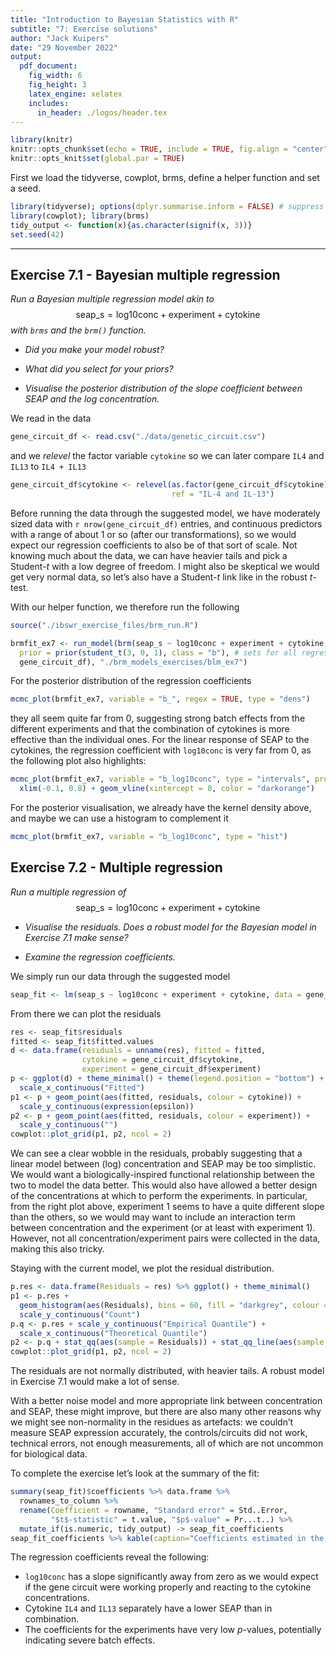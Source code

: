 ```yaml
---
title: "Introduction to Bayesian Statistics with R"
subtitle: "7: Exercise solutions"
author: "Jack Kuipers"
date: "29 November 2022"
output:
  pdf_document:
    fig_width: 6
    fig_height: 3
    latex_engine: xelatex
    includes:
      in_header: ./logos/header.tex
---
```


```r
library(knitr)
knitr::opts_chunk$set(echo = TRUE, include = TRUE, fig.align = "center")
knitr::opts_knit$set(global.par = TRUE)
```

First we load the tidyverse, cowplot, brms, define a helper function and set a seed.

```r
library(tidyverse); options(dplyr.summarise.inform = FALSE) # suppress summarise warnings
library(cowplot); library(brms)
tidy_output <- function(x){as.character(signif(x, 3))}
set.seed(42)
```


---

## Exercise 7.1 - Bayesian multiple regression

*Run a Bayesian multiple regression model akin to*
$$
\text{seap\_s} = \text{log10conc} + \text{experiment} + \text{cytokine}
$$
*with `brms` and the `brm()` function.*

* *Did you make your model robust?*

* *What did you select for your priors?*

* *Visualise the posterior distribution of the slope coefficient between SEAP and the log concentration.*

We read in the data

```r
gene_circuit_df <- read.csv("./data/genetic_circuit.csv")
```

and we *relevel* the factor variable `cytokine` so we can later compare `IL4` and `IL13` to `IL4 + IL13`

```r
gene_circuit_df$cytokine <- relevel(as.factor(gene_circuit_df$cytokine), 
                                    ref = "IL-4 and IL-13")
```

Before running the data through the suggested model, we have moderately sized data with `r nrow(gene_circuit_df)` entries, and continuous predictors with a range of about 1 or so (after our transformations), so we would expect our regression coefficients to also be of that sort of scale. Not knowing much about the data, we can have heavier tails and pick a Student-$t$ with a low degree of freedom. I might also be skeptical we would get very normal data, so let's also have a Student-$t$ link like in the robust $t$-test.

With our helper function, we therefore run the following

```r
source("./ibswr_exercise_files/brm_run.R")
```

```r
brmfit_ex7 <- run_model(brm(seap_s ~ log10conc + experiment + cytokine, family = student, 
  prior = prior(student_t(3, 0, 1), class = "b"), # sets for all regression coefficients
  gene_circuit_df), "./brm_models_exercises/blm_ex7")
```

For the posterior distribution of the regression coefficients

```r
mcmc_plot(brmfit_ex7, variable = "b_", regex = TRUE, type = "dens")
```

they all seem quite far from 0, suggesting strong batch effects from the different experiments and that the combination of cytokines is more effective than the individual ones. For the linear response of SEAP to the cytokines, the regression coefficient with `log10conc` is very far from 0, as the following plot also highlights:

```r
mcmc_plot(brmfit_ex7, variable = "b_log10conc", type = "intervals", prob_outer = 0.95) + 
  xlim(-0.1, 0.8) + geom_vline(xintercept = 0, color = "darkorange")
```

For the posterior visualisation, we already have the kernel density above, and maybe we can use a histogram to complement it

```r
mcmc_plot(brmfit_ex7, variable = "b_log10conc", type = "hist")
```

## Exercise 7.2 - Multiple regression

*Run a multiple regression of*
$$
\text{seap\_s} = \text{log10conc} + \text{experiment} + \text{cytokine}
$$

* *Visualise the residuals. Does a robust model for the Bayesian model in Exercise 7.1 make sense?*

* *Examine the regression coefficients.*

We simply run our data through the suggested model

```r
seap_fit <- lm(seap_s ~ log10conc + experiment + cytokine, data = gene_circuit_df)
```

From there we can plot the residuals

```r
res <- seap_fit$residuals
fitted <- seap_fit$fitted.values
d <- data.frame(residuals = unname(res), fitted = fitted,
                cytokine = gene_circuit_df$cytokine,
                experiment = gene_circuit_df$experiment)
p <- ggplot(d) + theme_minimal() + theme(legend.position = "bottom") +
  scale_x_continuous("Fitted")
p1 <- p + geom_point(aes(fitted, residuals, colour = cytokine)) + 
  scale_y_continuous(expression(epsilon))
p2 <- p + geom_point(aes(fitted, residuals, colour = experiment)) +
  scale_y_continuous("")
cowplot::plot_grid(p1, p2, ncol = 2)
```

We can see a clear wobble in the residuals, probably suggesting that a linear model between (log) concentration and SEAP may be too simplistic. We would want a biologically-inspired functional relationship between the two to model the data better.  This would also have allowed a better design of the concentrations at which to perform the experiments. In particular, from the right plot above, experiment 1 seems to have a quite different slope than the others, so we would may want to include an interaction term between concentration and the experiment (or at least with experiment 1). However, not all concentration/experiment pairs were collected in the data, making this also tricky.  

Staying with the current model, we plot the residual distribution.

```r
p.res <- data.frame(Residuals = res) %>% ggplot() + theme_minimal()
p1 <- p.res +
  geom_histogram(aes(Residuals), bins = 60, fill = "darkgrey", colour = "black") +
  scale_y_continuous("Count")
p.q <- p.res + scale_y_continuous("Empirical Quantile") +
  scale_x_continuous("Theoretical Quantile")
p2 <- p.q + stat_qq(aes(sample = Residuals)) + stat_qq_line(aes(sample = Residuals))
cowplot::plot_grid(p1, p2, ncol = 2)
```

The residuals are not normally distributed, with heavier tails. A robust model in Exercise 7.1 would make a lot of sense.

With a better noise model and more appropriate link between concentration and SEAP, these might improve, but there are also many other reasons why we might see non-normality in the residues as artefacts: we couldn't measure SEAP expression accurately, the controls/circuits did not work, technical errors, not enough measurements, all of which are not uncommon for biological data. 

To complete the exercise let's look at the summary of the fit:

```r
summary(seap_fit)$coefficients %>% data.frame %>% 
  rownames_to_column %>% 
  rename(Coefficient = rowname, "Standard error" = Std..Error,
         "$t$-statistic" = t.value, "$p$-value" = Pr...t..) %>%
  mutate_if(is.numeric, tidy_output) -> seap_fit_coefficients
seap_fit_coefficients %>% kable(caption="Coefficients estimated in the linear model.")
```

The regression coefficients reveal the following:

* `log10conc` has a slope significantly away from zero as we would expect if the gene circuit were working properly and reacting to the cytokine concentrations.
* Cytokine `IL4` and `IL13` separately have a lower SEAP than in combination.
* The coefficients for the experiments have very low $p$-values, potentially indicating severe batch effects.

